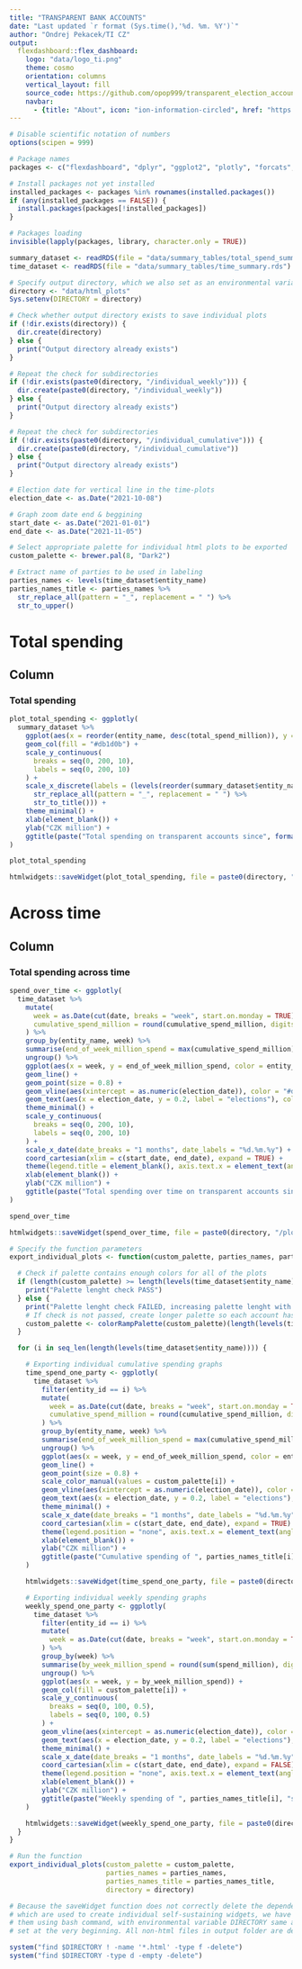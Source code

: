 ```yaml
---
title: "TRANSPARENT BANK ACCOUNTS"
date: "Last updated `r format (Sys.time(),'%d. %m. %Y')`"
author: "Ondrej Pekacek/TI CZ"
output: 
  flexdashboard::flex_dashboard:
    logo: "data/logo_ti.png"
    theme: cosmo
    orientation: columns
    vertical_layout: fill
    source_code: https://github.com/opop999/transparent_election_accounts
    navbar:
      - {title: "About", icon: "ion-information-circled", href: "https://www.transparentnivolby.cz/snemovna2021"}
---
```


```r
# Disable scientific notation of numbers
options(scipen = 999)

# Package names
packages <- c("flexdashboard", "dplyr", "ggplot2", "plotly", "forcats", "htmlwidgets", "tidyr", "RColorBrewer", "stringr")

# Install packages not yet installed
installed_packages <- packages %in% rownames(installed.packages())
if (any(installed_packages == FALSE)) {
  install.packages(packages[!installed_packages])
}

# Packages loading
invisible(lapply(packages, library, character.only = TRUE))

summary_dataset <- readRDS(file = "data/summary_tables/total_spend_summary.rds")
time_dataset <- readRDS(file = "data/summary_tables/time_summary.rds")

# Specify output directory, which we also set as an environmental variable
directory <- "data/html_plots"
Sys.setenv(DIRECTORY = directory)

# Check whether output directory exists to save individual plots
if (!dir.exists(directory)) {
  dir.create(directory)
} else {
  print("Output directory already exists")
}

# Repeat the check for subdirectories
if (!dir.exists(paste0(directory, "/individual_weekly"))) {
  dir.create(paste0(directory, "/individual_weekly"))
} else {
  print("Output directory already exists")
}

# Repeat the check for subdirectories
if (!dir.exists(paste0(directory, "/individual_cumulative"))) {
  dir.create(paste0(directory, "/individual_cumulative"))
} else {
  print("Output directory already exists")
}

# Election date for vertical line in the time-plots
election_date <- as.Date("2021-10-08")

# Graph zoom date end & beggining
start_date <- as.Date("2021-01-01")
end_date <- as.Date("2021-11-05")

# Select appropriate palette for individual html plots to be exported
custom_palette <- brewer.pal(8, "Dark2") 

# Extract name of parties to be used in labeling
parties_names <- levels(time_dataset$entity_name) 
parties_names_title <- parties_names %>% 
  str_replace_all(pattern = "_", replacement = " ") %>% 
  str_to_upper()

```

Total spending
=====================================


Column
-----------------------------------------------------------------------

### Total spending

```r
plot_total_spending <- ggplotly(
  summary_dataset %>%
    ggplot(aes(x = reorder(entity_name, desc(total_spend_million)), y = total_spend_million)) +
    geom_col(fill = "#db1d0b") +
    scale_y_continuous(
      breaks = seq(0, 200, 10),
      labels = seq(0, 200, 10)
    ) +
    scale_x_discrete(labels = (levels(reorder(summary_dataset$entity_name, desc(summary_dataset$total_spend_million))) %>%
      str_replace_all(pattern = "_", replacement = " ") %>%
      str_to_title())) +
    theme_minimal() +
    xlab(element_blank()) +
    ylab("CZK million") +
    ggtitle(paste("Total spending on transparent accounts since", format(start_date, "%d.%m.%Y")))
)

plot_total_spending

htmlwidgets::saveWidget(plot_total_spending, file = paste0(directory, "/plot_total_spending.html"))

```

Across time
=====================================


Column
-----------------------------------------------------------------------

### Total spending across time

```r
spend_over_time <- ggplotly(
  time_dataset %>%
    mutate(
      week = as.Date(cut(date, breaks = "week", start.on.monday = TRUE)) + 4,
      cumulative_spend_million = round(cumulative_spend_million, digits = 3)
    ) %>%
    group_by(entity_name, week) %>% 
    summarise(end_of_week_million_spend = max(cumulative_spend_million)) %>% 
    ungroup() %>% 
    ggplot(aes(x = week, y = end_of_week_million_spend, color = entity_name)) +
    geom_line() +
    geom_point(size = 0.8) +
    geom_vline(aes(xintercept = as.numeric(election_date)), color = "#db1d0b") +
    geom_text(aes(x = election_date, y = 0.2, label = "elections"), color = "#03457f", size = 4) +
    theme_minimal() +
    scale_y_continuous(
      breaks = seq(0, 200, 10),
      labels = seq(0, 200, 10)
    ) +
    scale_x_date(date_breaks = "1 months", date_labels = "%d.%m.%y") +
    coord_cartesian(xlim = c(start_date, end_date), expand = TRUE) +
    theme(legend.title = element_blank(), axis.text.x = element_text(angle = 45, hjust = 1)) +
    xlab(element_blank()) +
    ylab("CZK million") +
    ggtitle(paste("Total spending over time on transparent accounts since", format(start_date, "%d.%m.%Y")))  
)

spend_over_time

htmlwidgets::saveWidget(spend_over_time, file = paste0(directory, "/plot_spend_over_time.html"))

```

```r
# Specify the function parameters
export_individual_plots <- function(custom_palette, parties_names, parties_names_title, directory) {

  # Check if palette contains enough colors for all of the plots
  if (length(custom_palette) >= length(levels(time_dataset$entity_name))) {
    print("Palette lenght check PASS")
  } else {
    print("Palette lenght check FAILED, increasing palette lenght with interpolation")
    # If check is not passed, create longer palette so each account has a unique color
    custom_palette <- colorRampPalette(custom_palette)(length(levels(time_dataset$entity_name)))
  }

  for (i in seq_len(length(levels(time_dataset$entity_name)))) {

    # Exporting individual cumulative spending graphs
    time_spend_one_party <- ggplotly(
      time_dataset %>%
        filter(entity_id == i) %>%
        mutate(
          week = as.Date(cut(date, breaks = "week", start.on.monday = TRUE)) + 4,
          cumulative_spend_million = round(cumulative_spend_million, digits = 3)
        ) %>%
        group_by(entity_name, week) %>%
        summarise(end_of_week_million_spend = max(cumulative_spend_million)) %>%
        ungroup() %>%
        ggplot(aes(x = week, y = end_of_week_million_spend, color = entity_name)) +
        geom_line() +
        geom_point(size = 0.8) +
        scale_color_manual(values = custom_palette[i]) +
        geom_vline(aes(xintercept = as.numeric(election_date)), color = "#db1d0b") +
        geom_text(aes(x = election_date, y = 0.2, label = "elections"), color = "#03457f", size = 4) +
        theme_minimal() +
        scale_x_date(date_breaks = "1 months", date_labels = "%d.%m.%y") +
        coord_cartesian(xlim = c(start_date, end_date), expand = TRUE) +
        theme(legend.position = "none", axis.text.x = element_text(angle = 45, hjust = 1)) +
        xlab(element_blank()) +
        ylab("CZK million") +
        ggtitle(paste("Cumulative spending of ", parties_names_title[i], "since", format(start_date, "%d.%m.%Y")))
    )

    htmlwidgets::saveWidget(time_spend_one_party, file = paste0(directory, "/individual_cumulative/", parties_names[i], "_", "plot_spend_over_time.html"))

    # Exporting individual weekly spending graphs
    weekly_spend_one_party <- ggplotly(
      time_dataset %>%
        filter(entity_id == i) %>%
        mutate(
          week = as.Date(cut(date, breaks = "week", start.on.monday = TRUE)) + 4,
        ) %>%
        group_by(week) %>%
        summarise(by_week_million_spend = round(sum(spend_million), digits = 3)) %>%
        ungroup() %>%
        ggplot(aes(x = week, y = by_week_million_spend)) +
        geom_col(fill = custom_palette[i]) +
        scale_y_continuous(
          breaks = seq(0, 100, 0.5),
          labels = seq(0, 100, 0.5)
        ) +
        geom_vline(aes(xintercept = as.numeric(election_date)), color = "#db1d0b") +
        geom_text(aes(x = election_date, y = 0.2, label = "elections"), color = "#03457f", size = 4) +
        theme_minimal() +
        scale_x_date(date_breaks = "1 months", date_labels = "%d.%m.%y") +
        coord_cartesian(xlim = c(start_date, end_date), expand = FALSE) +
        theme(legend.position = "none", axis.text.x = element_text(angle = 45, hjust = 1)) +
        xlab(element_blank()) +
        ylab("CZK million") +
        ggtitle(paste("Weekly spending of ", parties_names_title[i], "since", format(start_date, "%d.%m.%Y")))
    )

    htmlwidgets::saveWidget(weekly_spend_one_party, file = paste0(directory, "/individual_weekly/", parties_names[i], "_", "plot_spend_weekly.html"))
  }
}

# Run the function
export_individual_plots(custom_palette = custom_palette,
                        parties_names = parties_names,
                        parties_names_title = parties_names_title,
                        directory = directory)

```

```r
# Because the saveWidget function does not correctly delete the dependency files
# which are used to create individual self-sustaining widgets, we have to delete
# them using bash command, with environmental variable DIRECTORY same as directory
# set at the very beginning. All non-html files in output folder are deleted.

system("find $DIRECTORY ! -name '*.html' -type f -delete")
system("find $DIRECTORY -type d -empty -delete")

```


